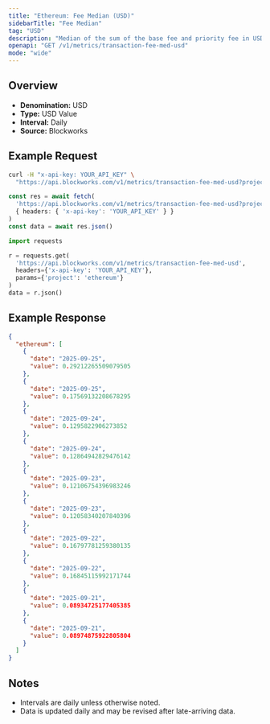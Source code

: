 ```yaml
---
title: "Ethereum: Fee Median (USD)"
sidebarTitle: "Fee Median"
tag: "USD"
description: "Median of the sum of the base fee and priority fee in USD that day"
openapi: "GET /v1/metrics/transaction-fee-med-usd"
mode: "wide"
---
```


## Overview

- **Denomination:** USD
- **Type:** USD Value
- **Interval:** Daily
- **Source:** Blockworks

## Example Request

<CodeGroup>

```bash cURL
curl -H "x-api-key: YOUR_API_KEY" \
  "https://api.blockworks.com/v1/metrics/transaction-fee-med-usd?project=ethereum"
```

```typescript TypeScript
const res = await fetch(
  'https://api.blockworks.com/v1/metrics/transaction-fee-med-usd?project=ethereum',
  { headers: { 'x-api-key': 'YOUR_API_KEY' } }
)
const data = await res.json()
```

```python Python
import requests

r = requests.get(
  'https://api.blockworks.com/v1/metrics/transaction-fee-med-usd',
  headers={'x-api-key': 'YOUR_API_KEY'},
  params={'project': 'ethereum'}
)
data = r.json()
```

</CodeGroup>

## Example Response

```json
{
  "ethereum": [
    {
      "date": "2025-09-25",
      "value": 0.29212265509079505
    },
    {
      "date": "2025-09-25",
      "value": 0.17569132208678295
    },
    {
      "date": "2025-09-24",
      "value": 0.1295822906273852
    },
    {
      "date": "2025-09-24",
      "value": 0.12864942829476142
    },
    {
      "date": "2025-09-23",
      "value": 0.12106754396983246
    },
    {
      "date": "2025-09-23",
      "value": 0.12058340207840396
    },
    {
      "date": "2025-09-22",
      "value": 0.16797781259380135
    },
    {
      "date": "2025-09-22",
      "value": 0.16845115992171744
    },
    {
      "date": "2025-09-21",
      "value": 0.08934725177405385
    },
    {
      "date": "2025-09-21",
      "value": 0.08974875922805804
    }
  ]
}
```

## Notes
- Intervals are daily unless otherwise noted.
- Data is updated daily and may be revised after late-arriving data.